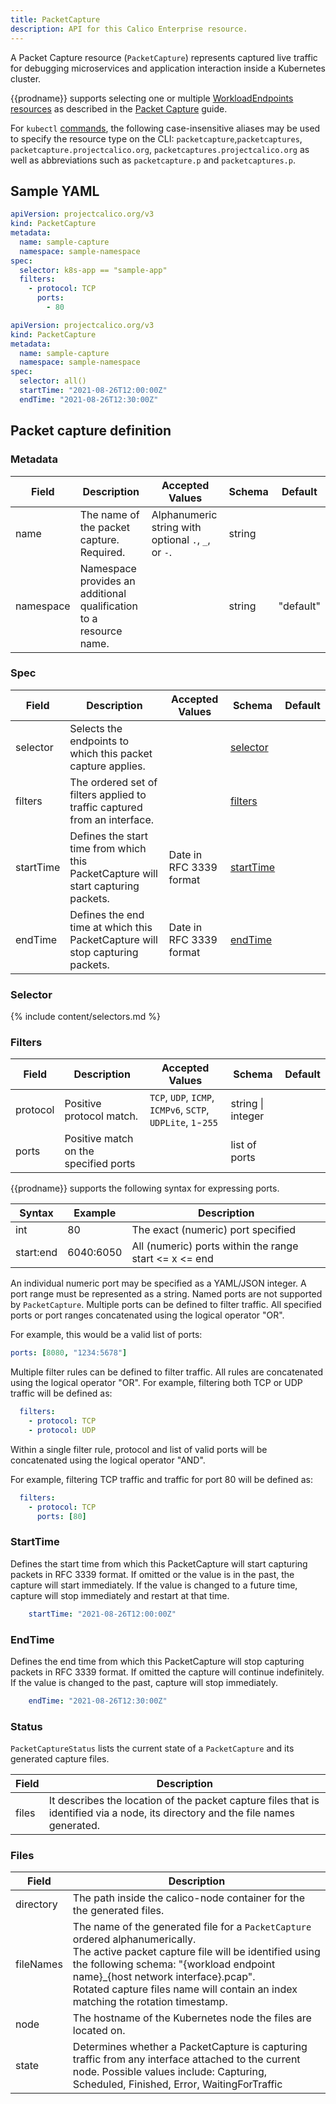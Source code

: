 ```yaml
---
title: PacketCapture
description: API for this Calico Enterprise resource. 
---
```


A Packet Capture resource (`PacketCapture`) represents captured live traffic for debugging microservices and application
interaction inside a Kubernetes cluster.

{{prodname}} supports selecting one or multiple [WorkloadEndpoints resources](workloadendpoint.mdx)
as described in the [Packet Capture] guide.

For `kubectl` [commands](https://kubernetes.io/docs/reference/kubectl/overview/), the following case-insensitive aliases may be used to specify the resource type on the CLI: 
`packetcapture`,`packetcaptures`, `packetcapture.projectcalico.org`, `packetcaptures.projectcalico.org` as well as
abbreviations such as `packetcapture.p` and `packetcaptures.p`.

## Sample YAML

```yaml
apiVersion: projectcalico.org/v3
kind: PacketCapture
metadata:
  name: sample-capture
  namespace: sample-namespace
spec:
  selector: k8s-app == "sample-app"
  filters:
    - protocol: TCP
      ports:
        - 80
```

```yaml
apiVersion: projectcalico.org/v3
kind: PacketCapture
metadata:
  name: sample-capture
  namespace: sample-namespace
spec:
  selector: all()
  startTime: "2021-08-26T12:00:00Z"
  endTime: "2021-08-26T12:30:00Z"
```

## Packet capture definition

### Metadata

| Field     | Description                                                        | Accepted Values                                     | Schema | Default   |
|-----------|--------------------------------------------------------------------|-----------------------------------------------------|--------|-----------|
| name      | The name of the packet capture. Required.                          | Alphanumeric string with optional `.`, `_`, or `-`. | string |           |
| namespace | Namespace provides an additional qualification to a resource name. |                                                     | string | "default" |


### Spec

| Field      | Description                                                                                         | Accepted Values           | Schema                 | Default |
|------------|-----------------------------------------------------------------------------------------------------|---------------------------|------------------------|---------|
| selector   | Selects the endpoints to which this packet capture applies.                                         |                           | [selector](#selector)  |         |
| filters    | The ordered set of filters applied to traffic captured from an interface.                           |                           | [filters](#filters)    |         |
| startTime  | Defines the start time from which this PacketCapture will start capturing packets.                  |  Date in RFC 3339 format  | [startTime](#starttime)|         |
| endTime    | Defines the end time at which this PacketCapture will stop capturing packets.                       |  Date in RFC 3339 format  | [endTime](#endtime)    |         |

### Selector

{% include content/selectors.md %}

### Filters

| Field    | Description                              | Accepted Values                                             | Schema              | Default |
|----------|------------------------------------------|-------------------------------------------------------------|---------------------|---------|
| protocol | Positive protocol match.                 | `TCP`, `UDP`, `ICMP`, `ICMPv6`, `SCTP`, `UDPLite`, `1`-`255`| string \| integer   |         |
| ports    | Positive match on the specified ports    |                                                             | list of ports       |         |

{{prodname}} supports the following syntax for expressing ports.

| Syntax     | Example    | Description |
|------------|------------|-------------|
| int        | 80         | The exact (numeric) port specified
| start:end  | 6040:6050  | All (numeric) ports within the range start <= x <= end

An individual numeric port may be specified as a YAML/JSON integer. A port range must be represented as a string. Named ports are not supported by `PacketCapture`.
Multiple ports can be defined to filter traffic. All specified ports or port ranges concatenated using the logical operator "OR".

For example, this would be a valid list of ports:
```yaml
ports: [8080, "1234:5678"]
```

Multiple filter rules can be defined to filter traffic. All rules are concatenated using the logical operator "OR".
For example, filtering both TCP or UDP traffic will be defined as:

```yaml
  filters:
    - protocol: TCP
    - protocol: UDP
```

Within a single filter rule, protocol and list of valid ports will be concatenated using the logical operator "AND".

For example, filtering TCP traffic and traffic for port 80 will be defined as:

```yaml
  filters:
    - protocol: TCP
      ports: [80]
```

### StartTime

Defines the start time from which this PacketCapture will start capturing packets in RFC 3339 format.
If omitted or the value is in the past, the capture will start immediately.
If the value is changed to a future time, capture will stop immediately and restart at that time.

```yaml
    startTime: "2021-08-26T12:00:00Z"
```

### EndTime

Defines the end time from which this PacketCapture will stop capturing packets in RFC 3339 format.
If omitted the capture will continue indefinitely.
If the value is changed to the past, capture will stop immediately.

```yaml
    endTime: "2021-08-26T12:30:00Z"
```

### Status

`PacketCaptureStatus` lists the current state of a `PacketCapture` and its generated capture files.

| Field | Description |
|-------|---|
| files | It describes the location of the packet capture files that is identified via a node, its directory and the file names generated. |

### Files

| Field     | Description |
|-----------|---|
| directory | The path inside the calico-node container for the the generated files. |
| fileNames | The name of the generated file for a `PacketCapture` ordered alphanumerically. <br/> The active packet capture file will be identified using the following schema: "{workload endpoint name}_{host network interface}.pcap". <br/> Rotated capture files name will contain an index matching the rotation timestamp. |
| node      | The hostname of the Kubernetes node the files are located on. |
| state     | Determines whether a PacketCapture is capturing traffic from any interface attached to the current node. Possible values include: Capturing, Scheduled, Finished, Error, WaitingForTraffic |

[Packet Capture]: ../../visibility/packetcapture.mdx
